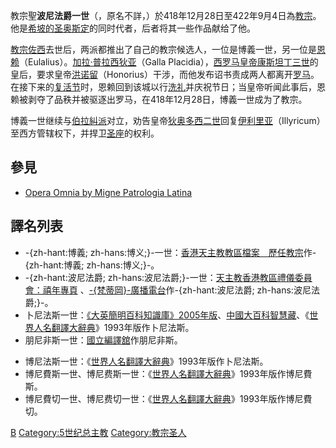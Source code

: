 {{expand language|1=en|time=2019-09-09T11:37:45+00:00}}
{{unreferenced|time=2019-09-09T11:37:45+00:00}}
{{NoteTA
|G1=Popes
}}
{{Infobox Christian leader
|type             = Pope
| honorific-prefix = 教宗
| name=聖博義一世<br>Sanctus Bonifacius PP. I
|title = [[羅馬主教|羅馬主教]]
|image=[[File:BBoniface_I.jpg|250px]]
|caption = 位於[[城外聖保祿大殿|城外聖保祿大殿]]的教宗博義一世圖像
|birth_name=（不詳）
|term_start=418年12月28日
|term_end=422年9月4日
|predecessor=[[教宗佐西|教宗佐西]]
|successor=[[教宗策肋定一世|教宗雷定一世]]
|birth_date=（日期不詳）
|birth_place=[[羅馬|羅馬]]
|dead=dead
|death_date={{death date|422|9|4|mf=y}}
|death_place=羅馬
|other=博義
}}

{{infobox popestyles
|papal name=Pope Boniface I
|dipstyle = 教宗閣下
|offstyle = 教宗閣下
|relstyle = 聖父
|deathstyle = [[基督教聖人|聖人]]
}}

教宗聖'''波尼法爵一世'''（{{lang-la|Sanctus Bonifacius PP. I}}，原名不詳，{{bd|？||422年|}}）於418年12月28日至422年9月4日為[[教宗|教宗]]。他是[[圣奥斯定|希坡的圣奥斯定]]的同时代者，后者将其一些作品献给了他。

[[教宗佐西|教宗佐西]]去世后，两派都推出了自己的教宗候选人，一位是博義一世，另一位是[[对立教宗恩赖|恩赖]]（Eulalius）。[[加拉·普拉西狄亚|加拉·普拉西狄亚]]（Galla Placidia），[[罗马皇帝|西罗马皇帝]][[君士坦提乌斯三世|康斯坦丁三世]]的皇后，要求皇帝[[弗拉維烏斯·奧古斯都·霍諾留|洪诺留]]（Honorius）干涉，而他发布诏书责成两人都离开[[罗马|罗马]]。在接下来的[[复活节|复活节]]时，恩赖回到该城以行[[洗礼|洗礼]]并庆祝节日；当皇帝听闻此事后，恩赖被剥夺了品秩并被驱逐出罗马，在418年12月28日，博義一世成为了教宗。

博義一世继续与[[伯拉糾派|伯拉糾派]]对立，劝告皇帝[[狄奥多西二世|狄奥多西二世]]回复[[伊利里亚|伊利里亚]]（Illyricum）至西方管辖权下，并捍卫[[圣座|圣座]]的权利。

== 參見 ==
* [https://web.archive.org/web/20181021050625/http://www.documentacatholicaomnia.eu/01_01_0418-0422-_Bonifacius_I,_Sanctus.html Opera Omnia by Migne Patrologia Latina]

== 譯名列表 ==
* -{zh-hant:博義; zh-hans:博义;}-一世：[https://web.archive.org/web/20051023073732/http://archives.catholic.org.hk/popes/index.htm 香港天主教教區檔案　歷任教宗]作-{zh-hant:博義; zh-hans:博义;}-。
* -{zh-hant:波尼法爵; zh-hans:波尼法爵;}-一世：[http://catholic-dlc.org.hk/2000.htm 天主教香港教區禮儀委員會：禧年專頁] {{Wayback|url=http://catholic-dlc.org.hk/2000.htm |date=20051123094045 }}、[https://web.archive.org/web/20060505032144/http://www.radiovaticana.org/cinesebig5/santuari/57chiesemondo.html -{梵蒂岡}-廣播電台]作-{zh-hant:波尼法爵; zh-hans:波尼法爵;}-。
* 卜尼法斯一世：[http://wordpedia.britannica.com/concise/quicksearch.aspx?keyword=boniface&mode=3 《大英簡明百科知識庫》2005年版]{{Dead link|date=2019年4月 |bot=InternetArchiveBot |fix-attempted=yes }}、[http://wordpedia.pidc.org.tw/Content.asp?History=A1&Query=9 中國大百科智慧藏]{{Dead link|date=2019年4月 |bot=InternetArchiveBot |fix-attempted=yes }}、《[[世界人名翻譯大辭典|世界人名翻譯大辭典]]》1993年版作卜尼法斯。
* 朋尼非斯一世：[http://www.nict.gov.tw/tc/dic/search.php?p=2&ps=20&w1=boniface&w2=&w3=&c1=&c2=c2&l=&u=&pr=&r=&o=1&pri=undefined 國立編譯舘]{{Dead link|date=2019年4月 |bot=InternetArchiveBot |fix-attempted=yes }}作朋尼非斯。

* 博尼法斯一世：《[[世界人名翻譯大辭典|世界人名翻譯大辭典]]》1993年版作卜尼法斯。
* 博尼費斯一世、博尼费斯一世：《[[世界人名翻譯大辭典|世界人名翻譯大辭典]]》1993年版作博尼費斯。
* 博尼費切一世、博尼费切一世：《[[世界人名翻譯大辭典|世界人名翻譯大辭典]]》1993年版作博尼費切。


<!-- 在此等來源未證實正確之前，請不要將以下譯名放進條目內。
*聖[[卜尼法一世|卜尼法一世]]：[http://www.foreign-law.cn/xszlSee.asp?id=122]作卜尼法。
*聖[[卜尼費斯一世|卜尼費斯一世]]、圣[[卜尼费斯一世|卜尼费斯一世]]：

*聖[[伯尼法斯一世|伯尼法斯一世]]：[http://www.fu-chaoching.idv.tw/file/ncku02.pdf]、[http://www.taiwannet.de/yinyanglogy/nichtstun/nichtstun.htm]作伯尼法斯。

*聖[[保尼弗斯一世|保尼弗斯一世]]：[http://www.tobacco.gov.cn/yczxcontentgb.php?news_id=14640&type=%E9%8D%A5%E8%97%89%EE%98%BB 國家煙草專賣局]作保尼弗斯。
*聖[[保尼法爵一世|保尼法爵一世]]：[http://www1.hkskh.org/index_ch.php?subaction=showfull&id=1663&archive=&start_from=&ucat=16&category=16 香港聖公會載淺談本篤修會會規對中世紀教會的影響（下）一文]作保尼法爵。

*聖[[邦尼非士一世|邦尼非士一世]]：[http://coc-taiwan.faithweb.com/church1-1.htm]作邦尼非士。
*聖[[邦尼腓斯一世|邦尼腓斯一世]]：[http://www.hleung.com/CS106/cs106ch4.htm]作邦尼腓斯。

*聖[[邦尼費斯一世|邦尼費斯一世]]、圣[[邦尼费斯一世|邦尼费斯一世]]：[http://www.econ.nthu.edu.tw/teachers/liu-rh/data/6/10.pdf]作邦尼費斯。

*聖[[波尼法一世|波尼法一世]]：[http://www.hkdavc.com/v2-2000.html]、[http://www.lsmchinese.org/big5/07online_reading/a&c/issues/1-1/04believe.htm]作波尼法。
*聖[[波尼法修一世|波尼法修一世]]：[http://www.chinesebible.org.hk/glossary/show.asp?id=2409 網上聖經神學詞典]、[http://www2.ccim.org:8088/dictionary/zhaoindex.jsp?k=Boniface CCIM Bible on-line dictionary]、[http://cits.hawaii.edu/fanyi/zhao_theological-Big5.html]、[http://www.ccbiblestudy.org/Topics/97History/97CS10.htm]、[http://ce.fhl.net/course/ChronologyofChristianity002.htm]、[http://www.cefocm.org/web/big5_txt/bh0013/apologeticsinpostmodernera-tsukungchuang.htm]、[http://www.chinachristianbooks.com.cn/history/big5/lesson7.htm]、[http://www.cftfc.com/churchhistory/Big5/history/07.htm]、[http://www.pcchong.com/mydictionary1/special/historyofchristianity9.htm]、[http://infoshare.icedsolo.com/NWO/ureligion/u042_archive/2.html]、[http://www.efcdc.org/goods/ss-history16.html]、[http://hk.crossmap.com/forum/archive/index.php/t-197.html]、[http://www.peter-liu.net/books/torch/torch-10.htm]、[http://groups.msn.com/jlovem/page20.msnw?action=get_message&mview=0&ID_Message=1978&LastModified=4675538006528544356]、[http://www.hleung.com/CS105/cs105ch3.htm]、[http://web.cenet.org.cn/web/michaelchen/index.php3?file=detail.php3&nowdir=&id=28992&detail=1]、[http://www2.ccim.org/~kang/peixun/churchhistory.txt]、[http://www.kuanye.net/Article/Print.asp?ArticleID=626]、[http://cool.ccim.org/htdocs/Ccool.nsf/0/8DF798859904846785256B0A007E8488?OpenDocument]、[http://www.gamez.com.tw/archive/index.php/t-131348.html]、[http://www.tbtsf.org.tw/teach/20050705_1.doc]、[http://www.truth7.org/monograph.htm]、[http://c-highway.net/book/lishi3/jhs/disan.htm]作波尼法修。
*聖[[波尼法斯一世|波尼法斯一世]]：[http://www.mypcera.com/book/2003new/wai/dcm/sghqs/007.html]、[http://www.cntheology.com/hukejiaohuitizhi.htm]作波尼法斯。
*聖[[波尼菲思一世|波尼菲思一世]]：[http://liuxy2001.nease.net/ziliao/z3001.htm]作波尼菲思。
*聖[[波尼菲斯一世|波尼菲斯一世]]：[http://www.hoopchina.com/nba/players/bonifacendong_1161.phtml]作波尼菲斯。
*聖[[波尼費斯一世|波尼費斯一世]]、圣[[波尼费斯一世|波尼费斯一世]]：[http://travel.mook.com.tw/feature/feature_376.htm]、[http://www.roundballcity.com/xoops/modules/news/article.php?storyid=2142]、[http://tw.lifestyle.yahoo.com/e215e15d/051212/180/2mrs6.html]作波尼費斯。

*聖[[波裏法斯一世|波裏法斯一世]]：[http://www.fmcoprc.gov.hk/chn/xglj/wgzh/t95036.htm 中華人民共和國外交部駐香港特別行政區特派員公署]作波裏法斯。

*聖[[玻尼法一世|玻尼法一世]]：[http://knight.fcu.edu.tw/~d8836486/ccusa/wydxx/MfHF_CHT.pdf]、[http://www.tianzhujiao.org/html/2006-01/228.html]作玻尼法。

*聖[[勃尼法斯一世|勃尼法斯一世]]：[http://www.franceguide.com/magazine/article.asp?m1=42&idc=24723]作勃尼法斯。

*聖[[彭尼法斯一世|彭尼法斯一世]]：[http://www.travellereyes.com/member/album/photolist.cfm?member_id=1348&page_id=5394&page=11]、[http://etd.lib.nsysu.edu.tw/ETD-db/ETD-search/getfile?URN=etd-0709101-120813&filename=etd-0709101-120813.pdf]作彭尼法斯。

*聖[[博尼法斯一世|博尼法斯一世]]：[http://www.ylib.com/search/qus_show.asp?BookNo=L4022]、[http://www.chinaculture.org:81/gb/cn_world/2006-02/13/content_79292.htm]、[http://www.geocities.com/kfzhouy/Chron/Chron7c.html]、[http://www.fulei.org/revue/grandes_revues_fr.ip?locale=zh_CN&view=page9]、[http://www.cistc.net/cyclopedia/cyclopedia4Country.asp?CountryID=70&ColSort=0&CountryName=%E5%8A%A0%E8%93%AC]、[http://lf.hebiic.gov.cn/world/ladingmeizhou/25.htm]、[http://cbs.nku.cn/ReadNews.asp?NewsID=97]作博尼法斯。
*聖[[博尼費一世|博尼費一世]]、圣[[博尼费一世|博尼费一世]]：[http://www.angelibrary.com/philosophy/kxs/004.htm]、[http://www.novelscape.net/lszl/d/danpier/kxs/004.htm]、[http://shss.sjtu.edu.cn/hst/book1/book1_19.htm]、[http://bbs.cqzg.cn/viewthread.php?tid=393026]、[http://shc2000.sjtu.edu.cn/book/Sci_Hist02.html]、[http://bbs.ywsy.net/archiver/?tid-27379.html]作博尼費。
*聖[[博尼費斯一世|博尼費斯一世]]、圣[[博尼费斯一世|博尼费斯一世]]：[http://www.pcchong.net/Missions/Missions11.htm]、[http://world.eastday.com/eastday/news/node37955/node37956/node37968/node79285/userobject1ai1339109.html]、[http://hk.travel.yahoo.com/dest/north_america/canada/entertainment.html]、[http://www.angelibrary.com/philosophy/kxs/005.htm]、[http://china.nba.com/s2005/6781/s240551482.shtml?person_id=101238 NBA中國官方站]、[http://www.for68.com/new/2005%5C12%5Cli975357505615121500229013-0.htm]、[http://www.t-canada.com/p_mb.php]、[http://www.ccccn.org/load/shu/jiaozongbiao.htm]、[http://www.xinyuan.us/cdb/archiver/?tid-41694.html]、[http://usinfo.state.gov/mgck/Archive/2005/Sep/28-851845.html]、[http://www.pcchong.com/Missions/Missions11.htm]、[http://book.sina.com.cn/longbook/1078815166_royal/4.shtml]、[http://oscarhsia.yculblog.com/post.715738.html]、[http://shc2000.sjtu.edu.cn/book/Sci_Hist03.html]作博尼費斯。
*聖[[鮑尼法斯一世|鮑尼法斯一世]]、圣[[鲍尼法斯一世|鲍尼法斯一世]]：[http://www.pcchong.net/4Heresy2.htm]、[http://www.pcchong.per.sg/mydictionary/Special/CatholicTheology.htm]作鮑尼法斯。
*聖[[鮑尼法一世|鮑尼法一世]]、圣[[鲍尼法一世|鲍尼法一世]]：[http://www.cathlinks.org/pope.htm 天主教資訊小集]、[http://www.ccccn.org/load/shu/jiaozongbiao.htm]、[http://www.zzpj.net/zhwz/02.htm]、[http://www.paroissechinoise.com/chs/Article_Show.asp?ArticleID=44]作鮑尼法。

*聖[[龐尼非斯一世|龐尼非斯一世]]、圣[[庞尼非斯一世|庞尼非斯一世]]：[http://www.thirdmill.org/chinese/cd/Commentary/romans/big/7/15.htm]作龐尼非斯。
*聖[[龐尼菲斯一世|龐尼菲斯一世]]、圣[[庞尼菲斯一世|庞尼菲斯一世]]：[http://www.thirdmill.org/chinese/cd/Commentary/romans/big/7/15.htm]作龐尼菲斯。

-->

{{s-start}}
{{s-rel|ca}}
{{s-bef|before=[[教宗佐西|教宗佐西]]}}
{{s-ttl|title=[[罗马主教|罗马主教]]<br>[[教宗列表|教宗]]|years=418年－422年}}
{{s-aft|after=[[教宗策肋定一世|教宗雷定一世]]}}
{{end}}

{{Popes}}
{{Catholicism}} 
{{History of the Roman Catholic Church}}

{{天主教聖人}}
{{Authority control}}
{{DEFAULTSORT:Boniface 01}}

[[Category:422年逝世|B]]
[[Category:5世纪总主教|Category:5世纪总主教]]
[[Category:教宗圣人|Category:教宗圣人]]